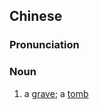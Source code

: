 {{also|坟冢}}
==Chinese==
{{zh-forms|s=坟冢}}

===Pronunciation===
{{zh-pron
|m=fénzhǒng
|cat=n
}}

===Noun===
{{zh-noun}}

# {{lb|zh|archaic}} a [[grave]]; a [[tomb]]